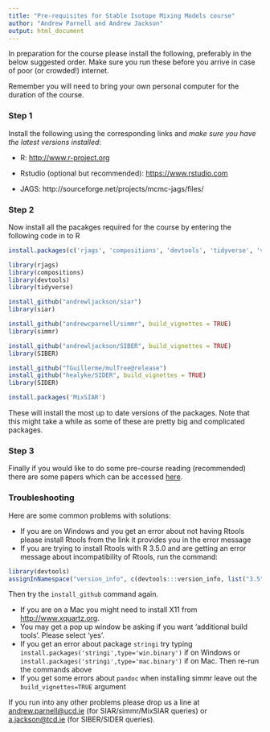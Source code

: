 ```yaml
---
title: "Pre-requisites for Stable Isotope Mixing Models course"
author: "Andrew Parnell and Andrew Jackson"
output: html_document
---
```


In preparation for the course please install the following, preferably in the below suggested order. Make sure you run these before you arrive in case of poor (or crowded!) internet.

Remember you will need to bring your own personal computer for the duration of the course.

### Step 1

Install the following using the corresponding links and *make sure you have the latest versions installed*:

-	R: [http://www.r-project.org](http://www.r-project.org)

-	Rstudio (optional but recommended): [https://www.rstudio.com](https://www.rstudio.com)

-	JAGS: http://sourceforge.net/projects/mcmc-jags/files/

### Step 2

Now install all the pacakges required for the course by entering the following code in to R

```r
install.packages(c('rjags', 'compositions', 'devtools', 'tidyverse', 'vegan'))

library(rjags)
library(compositions)
library(devtools) 
library(tidyverse)

install_github("andrewljackson/siar") 
library(siar)

install_github("andrewcparnell/simmr", build_vignettes = TRUE) 
library(simmr)

install_github("andrewljackson/SIBER", build_vignettes = TRUE) 
library(SIBER)

install_github("TGuillerme/mulTree@release")
install_github("healyke/SIDER", build_vignettes = TRUE) 
library(SIDER)

install.packages('MixSIAR')


```

These will install the most up to date versions of the packages. Note that this might take a while as some of these are pretty big and complicated packages.

 
### Step 3
 
Finally if you would like to do some pre-course reading (recommended) there are some papers which can be accessed [here](https://github.com/andrewcparnell/simms_course/tree/master/papers).


### Troubleshooting

Here are some common problems with solutions:

  - If you are on Windows and you get an error about not having Rtools please install Rtools from the link it provides you in the error message
  - If you are trying to install Rtools with R 3.5.0 and are getting an error message about incompatibility of Rtools, run the command:
```r
library(devtools)
assignInNamespace("version_info", c(devtools:::version_info, list("3.5" = list(version_min = "3.3.0", version_max = "99.99.99", path = "bin"))), "devtools")
```
  Then try the `install_github` command again.
  
  - If you are on a Mac you might need to install X11 from [http://www.xquartz.org](http://www.xquartz.org). 
  - You may get a pop up window be asking if you want 'additional build tools'. Please select 'yes'.
  - If you get an error about package `stringi` try typing `install.packages('stringi',type='win.binary')` if on Windows or `install.packages('stringi',type='mac.binary')` if on Mac. Then re-run the commands above
  - If you get some errors about `pandoc` when installing simmr leave out the `build_vignettes=TRUE` argument


If you run into any other problems please drop us a line at <andrew.parnell@ucd.ie> (for SIAR/simmr/MixSIAR queries) or <a.jackson@tcd.ie> (for SIBER/SIDER queries).

